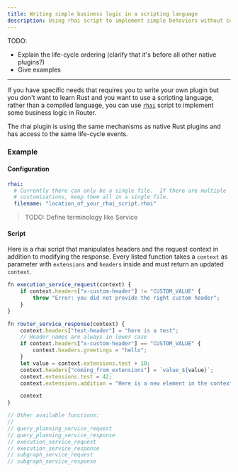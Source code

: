 ```yaml
---
title: Writing simple business logic in a scripting language
description: Using rhai script to implement simple behaviors without compiling a custom plugin
---
```



TODO:

- Explain the life-cycle ordering (clarify that it's before all other native plugins?)
- Give examples

---

If you have specific needs that requires you to write your own plugin but you don't want to learn Rust and you want to use a scripting language, rather than a compiled language, you can use [`rhai`](http://rhai.rs) script to implement some business logic in Router.

The rhai plugin is using the same mechanisms as native Rust plugins and has access to the same life-cycle events.

### Example

#### Configuration

```yaml:title=config.router.yaml
rhai:
  # Currently there can only be a single file.  If there are multiple
  # customizations, keep them all in a single file.
  filename: "location_of_your_rhai_script.rhai"
```

> TODO: Define terminology like Service

#### Script

Here is a rhai script that manipulates headers and the request context in addition to modifying the response. Every listed function takes a `context` as parameter with `extensions` and `headers` inside and must return an updated `context`.

```javascript
fn execution_service_request(context) {
    if context.headers["x-custom-header"] != "CUSTOM_VALUE" {
        throw "Error: you did not provide the right custom header";
    }
}

fn router_service_response(context) {
    context.headers["test-header"] = "here is a test";
    // Header names are always in lower case
    if context.headers["x-custom-header"] == "CUSTOM_VALUE" {
        context.headers.greetings = "hello";
    }
    let value = context.extensions.test + 10;
    context.headers["coming_from_extensions"] = `value_${value}`;
    context.extensions.test = 42;
    context.extensions.addition = "Here is a new element in the context";

    context
}

// Other available functions:
// 
// query_planning_service_request
// query_planning_service_response
// execution_service_request
// execution_service_response
// subgraph_service_request
// subgraph_service_response
```
